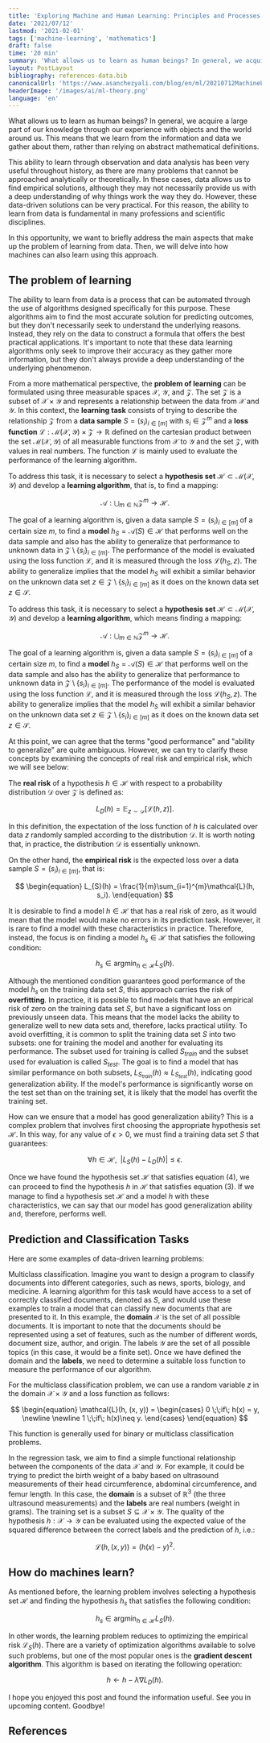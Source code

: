 ```yaml
---
title: 'Exploring Machine and Human Learning: Principles and Processes'
date: '2021/07/12'
lastmod: '2021-02-01'
tags: ['machine-learning', 'mathematics']
draft: false
time: '20 min'
summary: 'What allows us to learn as human beings? In general, we acquire much of our knowledge through our experience with objects and the world around us. This means that we learn from the information and data we gather about them, rather than relying on abstract mathematical definitions.'
layout: PostLayout
bibliography: references-data.bib
canonicalUrl: 'https://www.asanchezyali.com/blog/en/ml/20210712MachineLearning'
headerImage: '/images/ai/ml-theory.png'
language: 'en'
---
```


What allows us to learn as human beings? In general, we acquire a large part of our knowledge through our experience
with objects and the world around us. This means that we learn from the information and data we gather about them,
rather than relying on abstract mathematical definitions.

This ability to learn through observation and data analysis has been very useful throughout history, as there are many
problems that cannot be approached analytically or theoretically. In these cases, data allows us to find empirical
solutions, although they may not necessarily provide us with a deep understanding of why things work the way they do.
However, these data-driven solutions can be very practical. For this reason, the ability to learn from data is
fundamental in many professions and scientific disciplines.

In this opportunity, we want to briefly address the main aspects that make up the problem of learning from data. Then,
we will delve into how machines can also learn using this approach.

## The problem of learning

The ability to learn from data is a process that can be automated through the use of algorithms designed specifically
for this purpose. These algorithms aim to find the most accurate solution for predicting outcomes, but they don't
necessarily seek to understand the underlying reasons. Instead, they rely on the data to construct a formula that offers
the best practical applications. It's important to note that these data learning algorithms only seek to improve their
accuracy as they gather more information, but they don't always provide a deep understanding of the underlying
phenomenon.

From a more mathematical perspective, the **problem of learning** can be formulated using three measurable spaces
$\mathcal{X}$, $\mathcal{Y}$, and $\mathcal{Z}$. The set $\mathcal{Z}$ is a subset of $\mathcal{X} \times \mathcal{Y}$
and represents a relationship between the data from $\mathcal{X}$ and $\mathcal{Y}$. In this context, the **learning
task** consists of trying to describe the relationship $\mathcal{Z}$ from a **data sample** $S=(s_{i})_{i\in [m]}$ with
$s_{i} \in \mathcal{Z}^{m}$ and a **loss function** $\mathcal{L}: \mathcal{M}( \mathcal{X}, \mathcal{Y} )\times
\mathcal{Z} \to \mathbb{R}$ defined on the cartesian product between the set $\mathcal{M}( \mathcal{X}, \mathcal{Y} )$
of all measurable functions from $\mathcal{X}$ to $\mathcal{Y}$ and the set $\mathcal{Z}$, with values in real numbers.
The function $\mathcal{L}$ is mainly used to evaluate the performance of the learning algorithm.

To address this task, it is necessary to select a **hypothesis set** $\mathcal{H} \subset \mathcal{M}( \mathcal{X},
\mathcal{Y} )$ and develop a **learning algorithm**, that is, to find a mapping:

$$
\begin{equation}
\mathcal{A}: \bigcup_{ m\in \mathbb{N} } \mathcal{Z}^{m} \to \mathcal{H}.
\end{equation}
$$

The goal of a learning algorithm is, given a data sample $S = (s_i)_{i\in[m]}$ of a certain size $m$, to find a **model**
$h_S = \mathcal{A}(S)\in \mathcal{H}$ that performs well on the data sample and also has the ability to generalize that
performance to unknown data in $\mathcal{Z} \setminus \{s_i\}_{i\in[m]}$. The performance of the model is evaluated using
the loss function $\mathcal{L}$, and it is measured through the loss $\mathcal{L}(h_S, z)$. The ability to generalize
implies that the model $h_S$ will exhibit a similar behavior on the unknown data set $z\in \mathcal{Z} \setminus
\{s_i\}_{i\in[m]}$ as it does on the known data set $z\in \mathcal{S}$.

To address this task, it is necessary to select a **hypothesis set** $\mathcal{H} \subset \mathcal{M}( \mathcal{X},
\mathcal{Y} )$ and develop a **learning algorithm**, which means finding a mapping:

$$
\mathcal{A}: \bigcup_{ m\in \mathbb{N} } \mathcal{Z}^{m} \to \mathcal{H}.
$$

The goal of a learning algorithm is, given a data sample $S = (s_i)_{i\in[m]}$ of a certain size $m$, to find a
**model** $h_S = \mathcal{A}(S)\in \mathcal{H}$ that performs well on the data sample and also has the ability to
generalize that performance to unknown data in $\mathcal{Z} \setminus \{s_i\}_{i\in[m]}$. The performance of the model
is evaluated using the loss function $\mathcal{L}$, and it is measured through the loss $\mathcal{L}(h_S, z)$. The
ability to generalize implies that the model $h_S$ will exhibit a similar behavior on the unknown data set $z\in
\mathcal{Z} \setminus \{s_i\}_{i\in[m]}$ as it does on the known data set $z\in \mathcal{S}$.

At this point, we can agree that the terms "good performance" and "ability to generalize" are quite ambiguous. However,
we can try to clarify these concepts by examining the concepts of real risk and empirical risk, which we will see below:

The **real risk** of a hypothesis $h\in \mathcal{H}$ with respect to a probability distribution $\mathcal{D}$ over
$\mathcal{Z}$ is defined as:

$$
\begin{equation}
L_{D}(h) = \mathbb{E}_{z\sim \mathcal{D}}[\mathcal{L}(h, z)].
\end{equation}
$$

In this definition, the expectation of the loss function of $h$ is calculated over data $z$ randomly sampled according
to the distribution $\mathcal{D}$. It is worth noting that, in practice, the distribution $\mathcal{D}$ is essentially
unknown.

On the other hand, the **empirical risk** is the expected loss over a data sample $S = (s_i)_{i \in[m]}$, that is:

$$
\begin{equation}
L_{S}(h) = \frac{1}{m}\sum_{i=1}^{m}\mathcal{L}(h, s_i).
\end{equation}
$$

It is desirable to find a model $h\in \mathcal{H}$ that has a real risk of zero, as it would mean that the model would
make no errors in its prediction task. However, it is rare to find a model with these characteristics in practice.
Therefore, instead, the focus is on finding a model $h_s\in \mathcal{H}$ that satisfies the following condition:

$$
\begin{equation}
h_s \in \operatorname*{argmin}_{h\in \mathcal{H}} L_{S}(h).
\end{equation}
$$

Although the mentioned condition guarantees good performance of the model $h_s$ on the training data set $S$, this
approach carries the risk of **overfitting**. In practice, it is possible to find models that have an empirical risk of
zero on the training data set $S$, but have a significant loss on previously unseen data. This means that the model
lacks the ability to generalize well to new data sets and, therefore, lacks practical utility. To avoid overfitting, it
is common to split the training data set $S$ into two subsets: one for training the model and another for evaluating its
performance. The subset used for training is called $S_{train}$ and the subset used for evaluation is called $S_{test}$.
The goal is to find a model that has similar performance on both subsets, $L_{S_{train}}(h)\approx L_{S_{test}}(h)$,
indicating good generalization ability. If the model's performance is significantly worse on the test set than on the
training set, it is likely that the model has overfit the training set.

How can we ensure that a model has good generalization ability? This is a complex problem that involves first choosing
the appropriate hypothesis set $\mathcal{H}$. In this way, for any value of $\epsilon > 0$, we must find a training data
set $S$ that guarantees:

$$
\begin{equation}
\forall h\in \mathcal{H}, \; \;|L_{S}(h) - L_{D}(h)| \leq \epsilon.
\end{equation}
$$

Once we have found the hypothesis set $\mathcal{H}$ that satisfies equation (4), we can proceed to find the hypothesis
$h$ in $\mathcal{H}$ that satisfies equation (3). If we manage to find a hypothesis set $\mathcal{H}$ and a model $h$
with these characteristics, we can say that our model has good generalization ability and, therefore, performs well.

## Prediction and Classification Tasks

Here are some examples of data-driven learning problems:

Multiclass classification. Imagine you want to design a program to classify documents into different categories, such as
news, sports, biology, and medicine. A learning algorithm for this task would have access to a set of correctly
classified documents, denoted as $S$, and would use these examples to train a model that can classify new documents that
are presented to it. In this example, the **domain** $\mathcal{X}$ is the set of all possible documents. It is important
to note that the documents should be represented using a set of features, such as the number of different words,
document size, author, and origin. The labels $\mathcal{Y}$ are the set of all possible topics (in this case, it would
be a finite set). Once we have defined the domain and the **labels**, we need to determine a suitable loss function to
measure the performance of our algorithm.

For the multiclass classification problem, we can use a random variable $z$ in the domain $\mathcal{X} \times
\mathcal{Y}$ and a loss function as follows:

$$
\begin{equation}
\mathcal{L}(h, (x, y)) = \begin{cases}
0 \;\;if\; h(x) = y, \newline \newline
1 \;\;if\; h(x)\neq y.
\end{cases}
\end{equation}
$$

This function is generally used for binary or multiclass classification problems.

In the regression task, we aim to find a simple functional relationship between the components of the data $\mathcal{X}$
and $\mathcal{Y}$. For example, it could be trying to predict the birth weight of a baby based on ultrasound
measurements of their head circumference, abdominal circumference, and femur length. In this case, the **domain** is a
subset of $\mathbb{R}^{3}$ (the three ultrasound measurements) and the **labels** are real numbers (weight in grams).
The training set is a subset $S \subseteq \mathcal{X} \times \mathcal{Y}$. The quality of the hypothesis $h: \mathcal{X}
\to \mathcal{Y}$ can be evaluated using the expected value of the squared difference between the correct labels and the
prediction of $h$, i.e.:

$$
\begin{equation}
\mathcal{L}(h, (x,y)) = (h(x)-y)^2.
\end{equation}
$$

## How do machines learn?

As mentioned before, the learning problem involves selecting a hypothesis set $\mathcal{H}$ and finding the hypothesis
$h_s$ that satisfies the following condition:

$$
\begin{equation}
h_s \in \operatorname*{argmin}_{h\in \mathcal{H}} L_{S}(h).
\end{equation}
$$

In other words, the learning problem reduces to optimizing the empirical risk $\mathcal{L}_{S}(h)$. There are a variety
of optimization algorithms available to solve such problems, but one of the most popular ones is the **gradient descent
algorithm**. This algorithm is based on iterating the following operation:

$$
\begin{equation}
h \leftarrow h - \lambda \nabla L_{D}(h).
\end{equation}
$$

I hope you enjoyed this post and found the information useful. See you in upcoming content. Goodbye!

## References

<Reference
  type="web"
  url="https://deepai.org/publication/the-modern-mathematics-of-deep-learning"
  text="Julius Berner. 2021. The Modern Mathematics of deep learning."
/>

<Reference
  type="web"
  url="https://work.caltech.edu/telecourse"
  text="Yaser Abu-Mostafa Data. 2012 - 2015. Learning From Data."
/>
